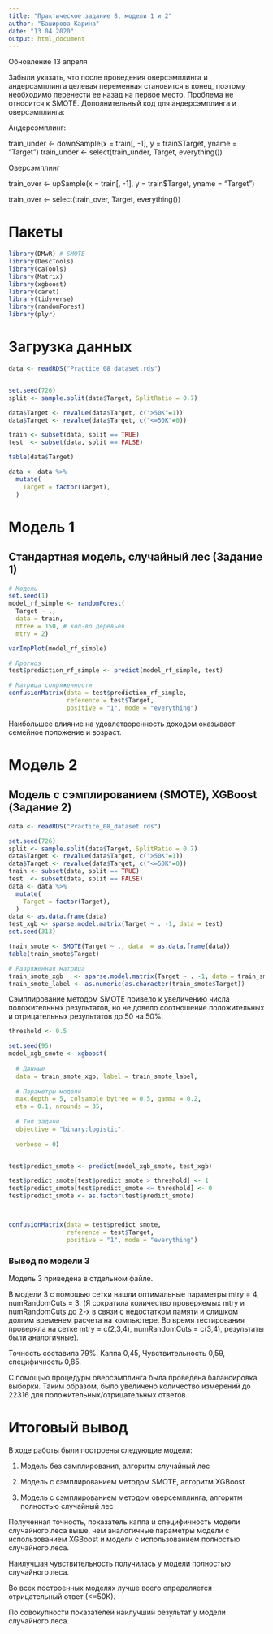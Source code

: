 ---
title: "Практическое задание 8, модели 1 и 2"
author: "Баширова Карина"
date: "13 04 2020"
output: html_document
---

Обновление 13 апреля

Забыли указать, что после проведения оверсэмплинга и андерсэмплинга целевая переменная становится в конец, поэтому необходимо перенести ее назад на первое место. Проблема не относится к SMOTE. Дополнительный код для андерсэмплинга и оверсэмплинга:

Андерсэмплинг:

train_under <- downSample(x = train[, -1], y = train$Target, yname = "Target") 
train_under <- select(train_under, Target, everything())

Оверсэмплинг

train_over <- upSample(x = train[, -1], y = train$Target, yname = "Target")

train_over <- select(train_over, Target, everything())





# Пакеты

```{r warning = FALSE, message = FALSE}

library(DMwR) # SMOTE
library(DescTools)
library(caTools) 
library(Matrix)
library(xgboost)
library(caret) 
library(tidyverse)
library(randomForest)
library(plyr)

```

# Загрузка данных

```{r}

data <- readRDS("Practice_08_dataset.rds")


set.seed(726) 
split <- sample.split(data$Target, SplitRatio = 0.7)

data$Target <- revalue(data$Target, c(">50K"=1))
data$Target <- revalue(data$Target, c("<=50K"=0))

train <- subset(data, split == TRUE)
test  <- subset(data, split == FALSE)

table(data$Target)

data <- data %>%
  mutate(
    Target = factor(Target),
  )

```

# Модель 1

## Стандартная модель, случайный лес (Задание 1)

```{r}

# Модель
set.seed(1)
model_rf_simple <- randomForest(
  Target ~ ., 
  data = train,
  ntree = 150, # кол-во деревьев
  mtry = 2) 

varImpPlot(model_rf_simple)

# Прогноз
test$prediction_rf_simple <- predict(model_rf_simple, test)

# Матрица сопряженности
confusionMatrix(data = test$prediction_rf_simple, 
                reference = test$Target, 
                positive = "1", mode = "everything")

```

Наибольшее влияние на удовлетворенность доходом оказывает семейное положение и возраст.

# Модель 2

## Модель с сэмплированием (SMOTE), XGBoost (Задание 2)

```{r}

data <- readRDS("Practice_08_dataset.rds")

set.seed(726) 
split <- sample.split(data$Target, SplitRatio = 0.7)
data$Target <- revalue(data$Target, c(">50K"=1))
data$Target <- revalue(data$Target, c("<=50K"=0))
train <- subset(data, split == TRUE)
test  <- subset(data, split == FALSE)
data <- data %>%
  mutate(
    Target = factor(Target),
  )
data <- as.data.frame(data)
test_xgb <- sparse.model.matrix(Target ~ . -1, data = test)
set.seed(313)

train_smote <- SMOTE(Target ~ ., data  = as.data.frame(data))
table(train_smote$Target)

# Разряженная матрица
train_smote_xgb   <- sparse.model.matrix(Target ~ . -1, data = train_smote)
train_smote_label <- as.numeric(as.character(train_smote$Target))

```

Сэмплирование методом SMOTE привело к увеличению числа положительных результатов, но не довело соотношение положительных и отрицательных результатов до 50 на 50%.

```{r}
threshold <- 0.5
```


```{r}
set.seed(95)
model_xgb_smote <- xgboost(
  
  # Данные
  data = train_smote_xgb, label = train_smote_label, 
  
  # Параметры модели
  max.depth = 5, colsample_bytree = 0.5, gamma = 0.2,
  eta = 0.1, nrounds = 35, 
  
  # Тип задачи
  objective = "binary:logistic", 
  
  verbose = 0) 


test$predict_smote <- predict(model_xgb_smote, test_xgb)

test$predict_smote[test$predict_smote > threshold] <- 1
test$predict_smote[test$predict_smote <= threshold] <- 0
test$predict_smote <- as.factor(test$predict_smote)



confusionMatrix(data = test$predict_smote, 
                reference = test$Target, 
                positive = "1", mode = "everything")

```

### Вывод по модели 3
Модель 3 приведена в отдельном файле.

В модели 3 с помощью сетки нашли оптимальные параметры mtry = 4, numRandomCuts = 3. (Я сократила количество проверяемых mtry и numRandomCuts до 2-х в связи с недостатком памяти и слишком долгим временем расчета на компьютере. Во время тестирования проверяла на сетке mtry = c(2,3,4), numRandomCuts = c(3,4), результаты были аналогичные).

Точность составила 79%. Каппа 0,45, Чувствительность 0,59, специфичность 0,85.

С помощью процедуры оверсэмплинга была проведена балансировка выборки. Таким образом, было увеличено количество измерений до 22316 для положительных/отрицательных ответов. 


# Итоговый вывод

В ходе работы были построены следующие модели:

1) Модель без сэмплирования, алгоритм случайный лес

2) Модель с сэмплированием методом SMOTE, алгоритм XGBoost

3) Модель с сэмплированием методом оверсемплинга, алгоритм полностью случайный лес

Полученная точность, показатель каппа и специфичность модели случайного леса выше, чем аналогичные параметры модели с использованием XGBoost и модели с использованием полностью случайного леса.

Наилучшая чувствительность получилась у модели полностью случайного леса.

Во всех построенных моделях лучше всего определяется отрицательный ответ (<=50К). 

По совокупности показателей наилучший результат у модели случайного леса.